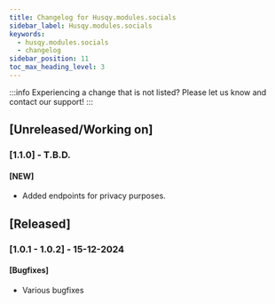 ```yaml
---
title: Changelog for Husqy.modules.socials
sidebar_label: Husqy.modules.socials
keywords:
  - husqy.modules.socials
  - changelog
sidebar_position: 11
toc_max_heading_level: 3
---
```


:::info
Experiencing a change that is not listed? Please let us know and contact our support!
:::

## [Unreleased/Working on]

### [1.1.0] - T.B.D.

#### [NEW]

- Added endpoints for privacy purposes.

## [Released]

### [1.0.1 - 1.0.2] - 15-12-2024

#### [Bugfixes]

- Various bugfixes